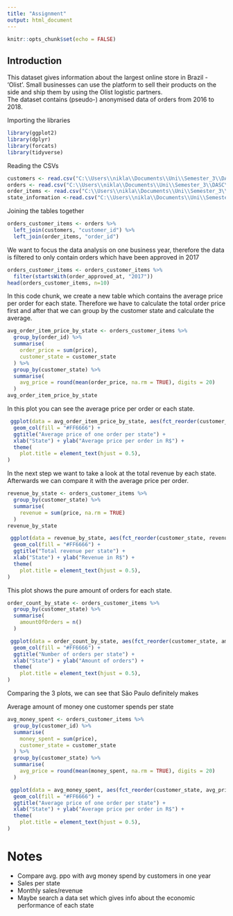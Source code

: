 ```yaml
---
title: "Assignment"
output: html_document
---
```


```r
knitr::opts_chunk$set(echo = FALSE)
```

## Introduction
This dataset gives information about the largest online store in Brazil - 'Olist'. Small businesses can use the platform to sell their products on the side and ship them by using the Olist logistic partners.\
The dataset contains (pseudo-) anonymised data of orders from 2016 to 2018.\



Importing the libraries
```r
library(ggplot2)
library(dplyr)
library(forcats)
library(tidyverse)
```

Reading the CSVs
```r
customers <- read.csv("C:\\Users\\nikla\\Documents\\Uni\\Semester_3\\DASC\\Datasets\\BrazilianEcommerce\\olist_customers_dataset.csv")
orders <- read.csv("C:\\Users\\nikla\\Documents\\Uni\\Semester_3\\DASC\\Datasets\\BrazilianEcommerce\\olist_orders_dataset.csv")
order_items <- read.csv("C:\\Users\\nikla\\Documents\\Uni\\Semester_3\\DASC\\Datasets\\BrazilianEcommerce\\olist_order_items_dataset.csv")
state_information <-read.csv("C:\\Users\\nikla\\Documents\\Uni\\Semester_3\\DASC\\Datasets\\BrazilianEcommerce\\brazil_state_information.csv", sep = ";")
```



Joining the tables together
```r
orders_customer_items <- orders %>%
  left_join(customers, "customer_id") %>%
  left_join(order_items, "order_id")
```


We want to focus the data analysis on one business year, therefore the data is filtered to only contain orders which have been approved in 2017
```r
orders_customer_items <- orders_customer_items %>%
  filter(startsWith(order_approved_at, "2017"))
head(orders_customer_items, n=10)
```


In this code chunk, we create a new table which contains the average price per order for each state.
Therefore we have to calculate the total order price first and after that we can group by the customer state and calculate the average.
```r
avg_order_item_price_by_state <- orders_customer_items %>%
  group_by(order_id) %>%
  summarise(
    order_price = sum(price),
    customer_state = customer_state
  ) %>%
  group_by(customer_state) %>%
  summarise(
    avg_price = round(mean(order_price, na.rm = TRUE), digits = 20)
  )
avg_order_item_price_by_state
```

In this plot you can see the average price per order or each state. 
```r
 ggplot(data = avg_order_item_price_by_state, aes(fct_reorder(customer_state, avg_price), avg_price)) +
  geom_col(fill = "#FF6666") +
  ggtitle("Average price of one order per state") +
  xlab("State") + ylab("Average price per order in R$") +
  theme(
    plot.title = element_text(hjust = 0.5),
)
```

In the next step we want to take a look at the total revenue by each state. Afterwards we can compare it with the average price per order.
```r
revenue_by_state <- orders_customer_items %>%
  group_by(customer_state) %>%
  summarise(
    revenue = sum(price, na.rm = TRUE)
  )
revenue_by_state

 ggplot(data = revenue_by_state, aes(fct_reorder(customer_state, revenue), revenue)) +
  geom_col(fill = "#FF6666") +
  ggtitle("Total revenue per state") +
  xlab("State") + ylab("Revenue in R$") +
  theme(
    plot.title = element_text(hjust = 0.5),
)
```

This plot shows the pure amount of orders for each state.
```r
order_count_by_state <- orders_customer_items %>%
  group_by(customer_state) %>%
  summarise(
    amountOfOrders = n()
  )

 ggplot(data = order_count_by_state, aes(fct_reorder(customer_state, amountOfOrders), amountOfOrders)) +
  geom_col(fill = "#FF6666") +
  ggtitle("Number of orders per state") +
  xlab("State") + ylab("Amount of orders") +
  theme(
    plot.title = element_text(hjust = 0.5),
)
```

Comparing the 3 plots, we can see that São Paulo definitely makes 

Average amount of money one customer spends per state
```r
avg_money_spent <- orders_customer_items %>%
  group_by(customer_id) %>%
  summarise(
    money_spent = sum(price),
    customer_state = customer_state
  ) %>%
  group_by(customer_state) %>%
  summarise(
    avg_price = round(mean(money_spent, na.rm = TRUE), digits = 20)
  )

 ggplot(data = avg_money_spent, aes(fct_reorder(customer_state, avg_price), avg_price)) +
  geom_col(fill = "#FF6666") +
  ggtitle("Average price of one order per state") +
  xlab("State") + ylab("Average price per order in R$") +
  theme(
    plot.title = element_text(hjust = 0.5),
)
```



# Notes
- Compare avg. ppo with avg money spend by customers in one year
- Sales per state
- Monthly sales/revenue
- Maybe search a data set which gives info about the economic performance of each state


